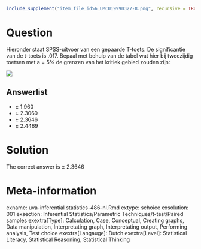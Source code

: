 ```{r, echo = FALSE, results = "hide"}
include_supplement("item_file_id56_UMCU19990327-8.png", recursive = TRUE)
```
Question
========

Hieronder staat SPSS-uitvoer van een gepaarde T-toets. De significantie van de t-toets is .017. Bepaal met behulp van de tabel wat hier bij tweezijdig toetsen met a = 5% de grenzen van het kritiek gebied zouden zijn: 


![](item_file_id56_UMCU19990327-8.png)

Answerlist
----------
* &#177; 1.960
* &#177; 2.3060
* &#177; 2.3646
* &#177; 2.4469

Solution
========

The correct answer is  &#177; 2.3646 

Meta-information
================
exname: uva-inferential statistics-486-nl.Rmd 
extype: schoice 
exsolution: 001 
exsection: Inferential Statistics/Parametric Techniques/t-test/Paired samples
exextra[Type]: Calculation, Case, Conceptual, Creating graphs, Data manipulation, Interpretating graph, Interpretating output, Performing analysis, Test choice 
exextra[Langauge]: Dutch 
exextra[Level]: Statistical Literacy, Statistical Reasoning, Statistical Thinking 
